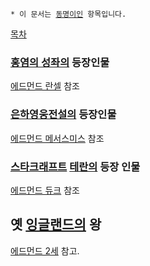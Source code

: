  * 이 문서는 [[동명이인]] 항목입니다.

[[목차]]

=== [[홍염의 성좌]]의 등장인물 ===
[[에드먼드 란셀]] 참조

=== [[은하영웅전설]]의 등장인물 ===
[[에드먼드 메서스미스]] 참조

=== [[스타크래프트]] [[테란]]의 등장 인물 ===
[[에드먼드 듀크]] 참조

== 옛 [[잉글랜드]]의 왕 ==
[[에드먼드 2세]] 참고.
